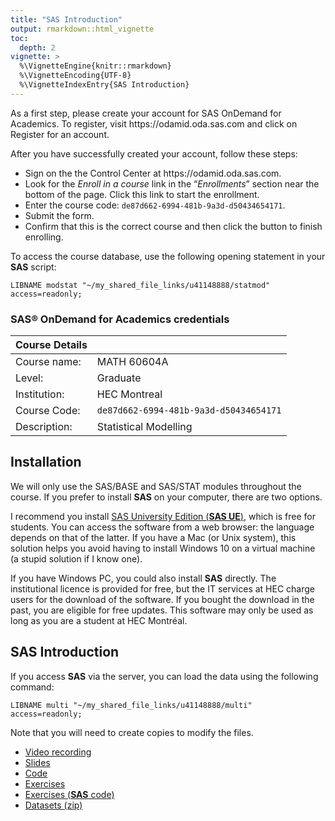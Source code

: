 ```yaml
---
title: "SAS Introduction"
output: rmarkdown::html_vignette
toc:
  depth: 2
vignette: >
  %\VignetteEngine{knitr::rmarkdown}
  %\VignetteEncoding{UTF-8}
  %\VignetteIndexEntry{SAS Introduction}
---
```


As a first step, please create your account for SAS OnDemand for Academics. To register, visit https://odamid.oda.sas.com and click on Register for an account.

After you have successfully created your account, follow these steps:

- Sign on the the Control Center at https://odamid.oda.sas.com.
- Look for the *Enroll in a course* link in the "*Enrollments*" section near the bottom of the page. Click this link to start the enrollment.
- Enter the course code: `de87d662-6994-481b-9a3d-d50434654171`.
- Submit the form.
- Confirm that this is the correct course and then click the button to finish enrolling.

To access the course database, use the following opening statement in your **SAS** script:

`LIBNAME modstat "~/my_shared_file_links/u41148888/statmod" access=readonly;`



### SAS® OnDemand for Academics credentials

| Course Details | |
|:----|:----|
|Course name:	| MATH 60604A|
|Level:|	Graduate |
|Institution:|	HEC Montreal |
|Course Code:|	`de87d662-6994-481b-9a3d-d50434654171`|
|Description:|	Statistical Modelling|


## Installation

We will only use the SAS/BASE and SAS/STAT modules throughout the course. If you prefer to install **SAS** on your computer, there are two options.

I recommend you install [SAS University Edition (**SAS UE**)](https://www.sas.com/en_us/software/university-edition.html), which is free for students. You can access the software from a web browser: the language depends on that of the latter. If you have a Mac (or Unix system), this solution helps you avoid having to install Windows 10 on a virtual machine (a stupid solution if I know one).

If you have Windows PC, you could also install **SAS** directly. The institutional licence is provided for free, but the IT services at HEC charge users for the download of the software. If you bought the download in the past, you are eligible for free updates. This software may only be used as long as you are a student at HEC Montréal.


## **SAS** Introduction

If you access **SAS** via the server, you can load the data using the following command:
```sas
LIBNAME multi "~/my_shared_file_links/u41148888/multi" access=readonly;
```

Note that you will need to create copies to modify the files.

- [Video recording](https://hecmontreal.yuja.com/V/Video?v=87020&node=440156&a=460010524&autoplay=1)
- [Slides](https://raw.githubusercontent.com/lbelzile/statmod/master/introSAS/MATH60619A_SAS_intro.pdf)
- [Code](https://raw.githubusercontent.com/lbelzile/statmod/master/introSAS/MATH60619A_SAS_intro.sas)
- [Exercises](https://raw.githubusercontent.com/lbelzile/statmod/master/introSAS/MATH60619A_SASexercises.pdf)
- [Exercises (**SAS** code)](https://raw.githubusercontent.com/lbelzile/statmod/master/introSAS/MATH60619A_SASexercises.sas)
- [Datasets (zip)](https://raw.githubusercontent.com/lbelzile/statmod/master/introSAS/Intro_SAS_data.zip)


